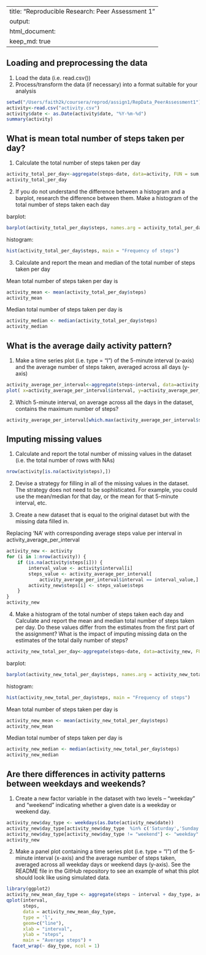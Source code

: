 

---
title: "Reproducible Research: Peer Assessment 1"
output: 
  html_document:
    keep_md: true
---


## Loading and preprocessing the data
1. Load the data (i.e. read.csv())
2. Process/transform the data (if necessary) into a format suitable for your analysis

```r
setwd("/Users/faith2k/coursera/reprod/assign1/RepData_PeerAssessment1")
activity<-read.csv("activity.csv")
activity$date <- as.Date(activity$date, "%Y-%m-%d")
summary(activity)
```


## What is mean total number of steps taken per day?

1. Calculate the total number of steps taken per day
```r
activity_total_per_day<-aggregate(steps~date, data=activity, FUN = sum, na.rm=TRUE)
activity_total_per_day
```

2. If you do not understand the difference between a histogram and a barplot, research the difference between them. Make a histogram of the total number of steps taken each day

barplot:
```r
barplot(activity_total_per_day$steps, names.arg = activity_total_per_day$date, ylab = 'steps', xlab = 'date', main = "Total steps in a day")
```

histogram:
```r
hist(activity_total_per_day$steps, main = "Frequency of steps")
```



3. Calculate and report the mean and median of the total number of steps taken per day


Mean total number of steps taken per day is 
```r
activity_mean <- mean(activity_total_per_day$steps)
activity_mean
```
Median total number of steps taken per day is 
```r
activity_median <- median(activity_total_per_day$steps)
activity_median
```


## What is the average daily activity pattern?
1. Make a time series plot (i.e. type = "l") of the 5-minute interval (x-axis) and the average number of steps taken, averaged across all days (y-axis)

```r
activity_average_per_interval<-aggregate(steps~interval, data=activity, FUN = mean, na.rm=TRUE)
plot( x=activity_average_per_interval$interval, y=activity_average_per_interval$steps, type="l", xlab = "interval", ylab="step", main = "Average number of steps taken")
```

2. Which 5-minute interval, on average across all the days in the dataset, contains the maximum number of steps?
```r
activity_average_per_interval[which.max(activity_average_per_interval$steps),]
```
## Imputing missing values
1. Calculate and report the total number of missing values in the dataset (i.e. the total number of rows with NAs)

```r
nrow(activity[is.na(activity$steps),])
```

2. Devise a strategy for filling in all of the missing values in the dataset. The strategy does not need to be sophisticated. For example, you could use the mean/median for that day, or the mean for that 5-minute interval, etc.

3. Create a new dataset that is equal to the original dataset but with the missing data filled in.

Replacing 'NA' with corresponding average steps value per interval in activity_average_per_interval

```r

activity_new <- activity
for (i in 1:nrow(activity)) {
    if (is.na(activity$steps[i])) {
        interval_value <- activity$interval[i]
        steps_value <- activity_average_per_interval[
            activity_average_per_interval$interval == interval_value,]
        activity_new$steps[i] <- steps_value$steps
    }
}
activity_new
```



4. Make a histogram of the total number of steps taken each day and Calculate and report the mean and median total number of steps taken per day. Do these values differ from the estimates from the first part of the assignment? What is the impact of imputing missing data on the estimates of the total daily number of steps?

```r
activity_new_total_per_day<-aggregate(steps~date, data=activity_new, FUN = sum, na.rm=TRUE)
```

barplot:
```r
barplot(activity_new_total_per_day$steps, names.arg = activity_new_total_per_day$date, ylab = 'steps', xlab = 'date', main = "Total steps in a day")
```

histogram:
```r
hist(activity_new_total_per_day$steps, main = "Frequency of steps")
```

Mean total number of steps taken per day is 
```r
activity_new_mean <- mean(activity_new_total_per_day$steps)
activity_new_mean
```
Median total number of steps taken per day is 
```r
activity_new_median <- median(activity_new_total_per_day$steps)
activity_new_median
```


## Are there differences in activity patterns between weekdays and weekends?
1. Create a new factor variable in the dataset with two levels – “weekday” and “weekend” indicating whether a given date is a weekday or weekend day.

```r
activity_new$day_type <- weekdays(as.Date(activity_new$date))
activity_new$day_type[activity_new$day_type  %in% c('Saturday','Sunday') ] <- "weekend"
activity_new$day_type[activity_new$day_type != "weekend"] <- "weekday"
activity_new
```
2. Make a panel plot containing a time series plot (i.e. type = "l") of the 5-minute interval (x-axis) and the average number of steps taken, averaged across all weekday days or weekend days (y-axis). See the README file in the GitHub repository to see an example of what this plot should look like using simulated data.
```r
library(ggplot2)
activity_new_mean_day_type <- aggregate(steps ~ interval + day_type, activity_new, mean)
qplot(interval, 
      steps, 
      data = activity_new_mean_day_type, 
      type = 'l', 
      geom=c("line"),
      xlab = "interval", 
      ylab = "steps", 
      main = "Average steps") +
  facet_wrap(~ day_type, ncol = 1)
```


